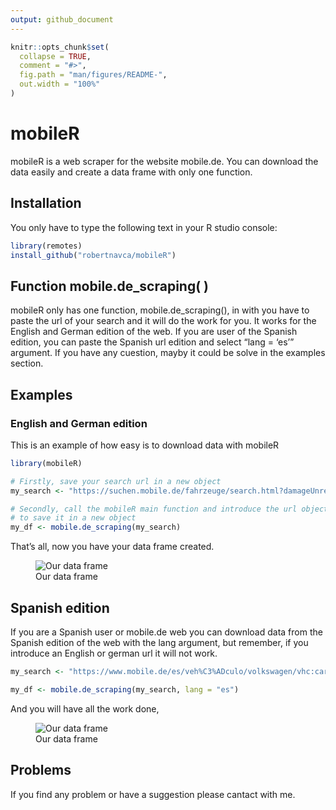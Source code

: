 ```yaml
---
output: github_document
---
```


<!-- README.md is generated from README.Rmd. Please edit that file -->

```r
knitr::opts_chunk$set(
  collapse = TRUE,
  comment = "#>",
  fig.path = "man/figures/README-",
  out.width = "100%"
)
```

# mobileR

<!-- badges: start -->
<!-- badges: end -->

mobileR is a web scraper for the website mobile.de. You can download the data easily and create a data frame with only one function.

## Installation

You only have to type the following text in your R studio console:

``` r
library(remotes)
install_github("robertnavca/mobileR")
```

## Function mobile.de_scraping( )

mobileR only has one function, mobile.de_scraping(), in with you have to paste the url of your search and it will do the work for you. It works for the English and German edition of the web. If you are user of the Spanish edition, you can paste the Spanish url edition and select "lang = 'es'" argument. If you have any cuestion, mayby it could be solve in the examples section.


## Examples

### English and German edition

This is an example of how easy is to download data with mobileR

```r
library(mobileR)

# Firstly, save your search url in a new object
my_search <- "https://suchen.mobile.de/fahrzeuge/search.html?damageUnrepaired=NO_DAMAGE_UNREPAIRED&isSearchRequest=true&makeModelVariant1.makeId=25200&maxMileage=150000&maxPowerAsArray=KW&maxPrice=11000&minMileage=125000&minPowerAsArray=KW&minPrice=10000&scopeId=C&sfmr=false"

# Secondly, call the mobileR main function and introduce the url object. Remember
# to save it in a new object
my_df <- mobile.de_scraping(my_search)

```


That's all, now you have your data frame created.

![Our data frame](man/figures/example_img.png)

## Spanish edition

If you are a Spanish user or mobile.de web you can download data from the Spanish edition of the web with the lang argument, but remember, if you introduce an English or german url it will not work.

```r
my_search <- "https://www.mobile.de/es/veh%C3%ADculo/volkswagen/vhc:car,srt:mileage,sro:asc,ms1:25200__,frn:2015,frx:2015,prn:25000,prx:27500,ful:other!lpg!diesel!petrol!ethanol!hydrogenium!electricity,dmg:false"

my_df <- mobile.de_scraping(my_search, lang = "es")
```

And you will have all the work done,

![Our data frame](man/figures/example_img_es.png)

## Problems

If you find any problem or have a suggestion please cantact with me. 
